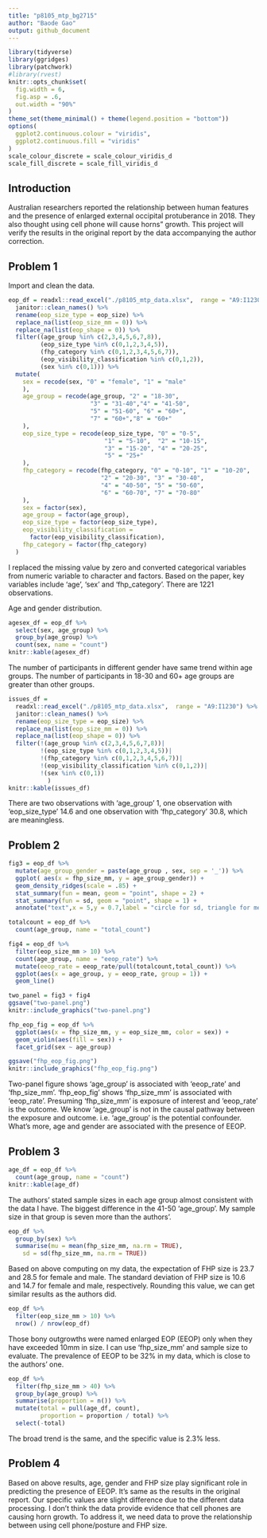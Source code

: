 ```yaml
---
title: "p8105_mtp_bg2715"
author: "Baode Gao"
output: github_document
---
```


```r
library(tidyverse)
library(ggridges)
library(patchwork)
#library(rvest)
knitr::opts_chunk$set(
  fig.width = 6,
  fig.asp = .6,
  out.width = "90%"
)
theme_set(theme_minimal() + theme(legend.position = "bottom"))
options(
  ggplot2.continuous.colour = "viridis",
  ggplot2.continuous.fill = "viridis"
)
scale_colour_discrete = scale_colour_viridis_d
scale_fill_discrete = scale_fill_viridis_d
```

## Introduction
Australian researchers reported the relationship between human features and the presence of enlarged external occipital protuberance in 2018. They also thought using cell phone will cause horns" growth. This project will verify the results in the original report by the data accompanying the author correction. 

## Problem 1
Import and clean the data.
```r
eop_df = readxl::read_excel("./p8105_mtp_data.xlsx",  range = "A9:I1230") %>%
  janitor::clean_names() %>%
  rename(eop_size_type = eop_size) %>%
  replace_na(list(eop_size_mm = 0)) %>%
  replace_na(list(eop_shape = 0)) %>%
  filter((age_group %in% c(2,3,4,5,6,7,8)),
         (eop_size_type %in% c(0,1,2,3,4,5)),
         (fhp_category %in% c(0,1,2,3,4,5,6,7)),
         (eop_visibility_classification %in% c(0,1,2)),
         (sex %in% c(0,1))) %>%
  mutate(
    sex = recode(sex, "0" = "female", "1" = "male"
    ),
    age_group = recode(age_group, "2" = "18-30",
                       "3" = "31-40","4" = "41-50",
                       "5" = "51-60", "6" = "60+", 
                       "7" = "60+","8" = "60+"
    ),
    eop_size_type = recode(eop_size_type, "0" = "0-5",
                           "1" = "5-10",  "2" = "10-15",
                           "3" = "15-20", "4" = "20-25",
                           "5" = "25+"
    ),
    fhp_category = recode(fhp_category, "0" = "0-10", "1" = "10-20",
                          "2" = "20-30", "3" = "30-40",
                          "4" = "40-50", "5" = "50-60",
                          "6" = "60-70", "7" = "70-80"
    ),
    sex = factor(sex),
    age_group = factor(age_group),
    eop_size_type = factor(eop_size_type),
    eop_visibility_classification =
      factor(eop_visibility_classification),
    fhp_category = factor(fhp_category)
  )


```
I replaced the missing value by zero and converted categorical variables from numeric variable to character and factors. Based on the paper, key variables include 'age', 'sex' and 'fhp_category'. There are 1221 observations.

Age and gender distribution.
```r
agesex_df = eop_df %>% 
  select(sex, age_group) %>% 
  group_by(age_group) %>% 
  count(sex, name = "count")
knitr::kable(agesex_df)
```
The number of participants in different gender have same trend within age groups. The number of participants in 18-30 and 60+ age groups are greater than other groups.
```r
issues_df = 
  readxl::read_excel("./p8105_mtp_data.xlsx",  range = "A9:I1230") %>%
  janitor::clean_names() %>%
  rename(eop_size_type = eop_size) %>%
  replace_na(list(eop_size_mm = 0)) %>%
  replace_na(list(eop_shape = 0)) %>%
  filter(!(age_group %in% c(2,3,4,5,6,7,8))|
         !(eop_size_type %in% c(0,1,2,3,4,5))|
         !(fhp_category %in% c(0,1,2,3,4,5,6,7))|
         !(eop_visibility_classification %in% c(0,1,2))|
         !(sex %in% c(0,1))
           )
knitr::kable(issues_df)
```
There are two observations with 'age_group' 1, one observation with 'eop_size_type' 14.6 and one observation with 'fhp_category' 30.8, which are meaningless. 

## Problem 2
```r
fig3 = eop_df %>% 
  mutate(age_group_gender = paste(age_group , sex, sep = '_')) %>%
  ggplot( aes(x = fhp_size_mm, y = age_group_gender)) + 
  geom_density_ridges(scale = .85) + 
  stat_summary(fun = mean, geom = "point", shape = 2) + 
  stat_summary(fun = sd, geom = "point", shape = 1) +
  annotate("text",x = 5,y = 0.7,label = "circle for sd, triangle for mean")

totalcount = eop_df %>% 
  count(age_group, name = "total_count")

fig4 = eop_df %>% 
  filter(eop_size_mm > 10) %>%
  count(age_group, name = "eeop_rate") %>%
  mutate(eeop_rate = eeop_rate/pull(totalcount,total_count)) %>%
  ggplot(aes(x = age_group, y = eeop_rate, group = 1)) +
  geom_line()

two_panel = fig3 + fig4
ggsave("two-panel.png")
knitr::include_graphics("two-panel.png")
```

```r
fhp_eop_fig = eop_df %>% 
  ggplot(aes(x = fhp_size_mm, y = eop_size_mm, color = sex)) +
  geom_violin(aes(fill = sex)) +
  facet_grid(sex ~ age_group)

ggsave("fhp_eop_fig.png")
knitr::include_graphics("fhp_eop_fig.png")
```

Two-panel figure shows 'age_group' is associated with 'eeop_rate' and 'fhp_size_mm'. 'fhp_eop_fig' shows 'fhp_size_mm' is associated with 'eeop_rate'. Presuming 'fhp_size_mm' is exposure of interest and 'eeop_rate' is the outcome. We know 'age_group' is not in the causal pathway between the exposure and outcome. i.e. 'age_group' is the potential confounder. What's more, age and gender are associated with the presence of EEOP.

## Problem 3
```r
age_df = eop_df %>% 
  count(age_group, name = "count")
knitr::kable(age_df)
```
The authors’ stated sample sizes in each age group almost consistent with the data I have. The biggest difference in the 41-50 'age_group'. My sample size in that group is seven more than the authors'.

```r
eop_df %>% 
  group_by(sex) %>%
  summarise(mu = mean(fhp_size_mm, na.rm = TRUE),
    sd = sd(fhp_size_mm, na.rm = TRUE))
```
Based on above computing on my data, the expectation of FHP size is 23.7 and 28.5 for female and male. The standard deviation of FHP size is 10.6 and 14.7 for female and male, respectively. Rounding this value, we can get similar results as the authors did.

```r
eop_df %>% 
  filter(eop_size_mm > 10) %>%
  nrow() / nrow(eop_df)
```
Those bony outgrowths were named enlarged EOP (EEOP) only when they have exceeded 10mm in size. I can use 'fhp_size_mm' and sample size to evaluate. The prevalence of EEOP to be 32% in my data, which is close to the authors' one.

```r
eop_df %>% 
  filter(fhp_size_mm > 40) %>%
  group_by(age_group) %>%
  summarise(proportion = n()) %>%
  mutate(total = pull(age_df, count),
         proportion = proportion / total) %>%
  select(-total)
```
The broad trend is the same, and the specific value is 2.3% less.

## Problem 4
Based on above results,  age, gender and FHP size play significant role in predicting the presence of EEOP. It's same as the results in the original report. Our specific values are slight difference due to the different data processing. I don't think the data provide evidence that cell phones are causing horn growth. To address it, we need data to prove the relationship between using cell phone/posture and FHP size.